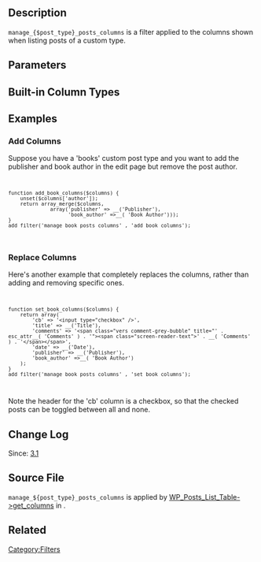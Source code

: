 == Description ==

<code>manage_{$post_type}_posts_columns</code> is a filter applied to the columns shown when listing posts of a custom type.

== Parameters ==

{{Parameter|$columns|array|An array of column name &rArr; label. The name is passed to functions to identify the column. The label is shown as the column header.}}

== Built-in Column Types ==

{{Manage_Posts_Columns}}

== Examples ==

=== Add Columns ===
Suppose you have a 'books' custom post type and you want to add the publisher and book author in the edit page but remove the post author.

<code><pre>function add_book_columns($columns) {
    unset($columns['author']);
    return array_merge($columns, 
              array('publisher' => __('Publisher'),
                    'book_author' =>__( 'Book Author')));
}
add_filter('manage_book_posts_columns' , 'add_book_columns');</pre></code>

=== Replace Columns ===
Here's another example that completely replaces the columns, rather than adding and removing specific ones.

<code><pre>
function set_book_columns($columns) {
    return array(
        'cb' => '<input type="checkbox" />',
        'title' => __('Title'),
        'comments' => '<span class="vers comment-grey-bubble" title="' . esc_attr__( 'Comments' ) . '"><span class="screen-reader-text">' . __( 'Comments' ) . '</span></span>',
        'date' => __('Date'),
        'publisher' => __('Publisher'),
        'book_author' =>__( 'Book Author')
    );
}
add_filter('manage_book_posts_columns' , 'set_book_columns');
</pre></code>

Note the header for the 'cb' column is a checkbox, so that the checked posts can be toggled between all and none.

== Change Log ==

Since: [[Version 3.1|3.1]]

== Source File ==

<code>manage_${post_type}_posts_columns</code> is applied by [[Class Reference/WP_Posts_List_Table#get_columns|WP_Posts_List_Table->get_columns]] in {{Trac|wp-admin/includes/class-wp-posts-list-table.php}}.

== Related ==

{{Manage_Posts_Hooks}}

[[Category:Filters]]